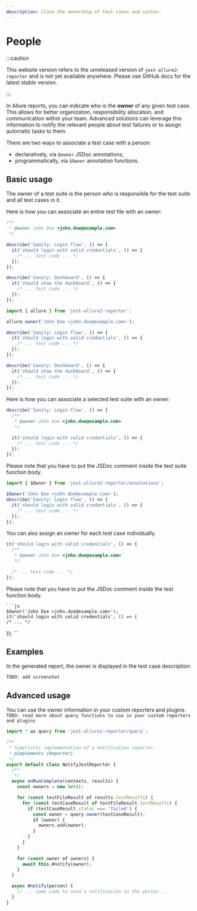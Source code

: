 ```yaml
---
description: Claim the ownership of test cases and suites.
---
```



# People

:::caution

This website version refers to the unreleased version of `jest-allure2-reporter` and is not yet available
anywhere. Please use GitHub docs for the latest stable version.

:::

In Allure reports, you can indicate who is the **owner** of any given test case.
This allows for better organization, responsibility allocation, and communication within your team.
Advanced solutions can leverage this information to notify the relevant people about test failures
or to assign automatic tasks to them.

There are two ways to associate a test case with a person:

* declaratively, via `@owner` JSDoc annotations;
* programmatically, via `$Owner` annotation functions.

## Basic usage

The owner of a test suite is the person who is responsible for the test suite and all test cases in it.

Here is how you can associate an entire test file with an owner:

<Tabs groupId="approach">
  <TabItem value="jsdoc" label="JSDoc">

```js
/**
 * @owner John Doe <john.doe@example.com>
 */

describe('Sanity: Login flow', () => {
  it('should login with valid credentials', () => {
    /* ... test code ... */
  });
});

describe('Sanity: Dashboard', () => {
  it('should show the dashboard', () => {
    /* ... test code ... */
  });
});
```

  </TabItem>
  <TabItem value="dsl" label="Function">

```js
import { allure } from 'jest-allure2-reporter';

allure.owner('John Doe <john.doe@example.com>');

describe('Sanity: Login flow', () => {
  it('should login with valid credentials', () => {
    /* ... test code ... */
  });
});

describe('Sanity: Dashboard', () => {
  it('should show the dashboard', () => {
    /* ... test code ... */
  });
});
```

  </TabItem>
</Tabs>

Here is how you can associate a selected test suite with an owner:

<Tabs groupId="approach">
  <TabItem value="jsdoc" label="JSDoc">

```js
describe('Sanity: Login flow', () => {
  /**
   * @owner John Doe <john.doe@example.com>
   */

  it('should login with valid credentials', () => {
    /* ... test code ... */
  });
});
```

Please note that you have to put the JSDoc comment inside the test suite function body.

</TabItem>
  <TabItem value="dsl" label="Function">

```js
import { $Owner } from 'jest-allure2-reporter/annotations';

$Owner('John Doe <john.doe@example.com>');
describe('Sanity: Login flow', () => {
  it('should login with valid credentials', () => {
    /* ... test code ... */
  });
});
```

</TabItem>
</Tabs>

You can also assign an owner for each test case individually.

<Tabs groupId="approach">
  <TabItem value="jsdoc" label="JSDoc">

```js
it('should login with valid credentials', () => {
  /**
   * @owner John Doe <john.doe@example.com>
   */

  /* ... test code ... */
});
```

Please note that you have to put the JSDoc comment inside the test function body.

  </TabItem>
  <TabItem value="dsl" label="Function">

    ```js
    $Owner('John Doe <john.doe@example.com>');
    it('should login with valid credentials', () => {
    /* ... */
  });
    ```
  </TabItem>
</Tabs>

## Examples

In the generated report, the owner is displayed in the test case description:

`TODO: add screenshot`

## Advanced usage

You can use the owner information in your custom reporters and plugins.
`TODO: read more about query functions to use in your custom reporters and plugins`

```js
import * as query from 'jest-allure2-reporter/query';

/**
 * Simplistic implementation of a notification reporter.
 * @implements {Reporter}
 */
export default class NotifyJestReporter {
  /**
   */
  async onRunComplete(contexts, results) {
    const owners = new Set();

    for (const testFileResult of results.testResults) {
      for (const testCaseResult of testFileResult.testResults) {
        if (testCaseResult.status === 'failed') {
          const owner = query.owner(testCaseResult);
          if (owner) {
            owners.add(owner);
          }
        }
      }
    }

    for (const owner of owners) {
      await this.#notify(owner);
    }
  }

  async #notify(person) {
    // ... some code to send a notification to the person ...
  }
}
```
